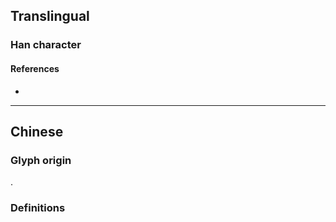 {{also|嶇}}
{{character info}}
==Translingual==

===Han character===
{{Han char|rn=46|rad=山|as=04|sn=7|four=21714|canj=USK|ids=⿰山区}}

====References====
* {{Han ref|kx=0308.331|hdz=10762.140|uh=5C96|ud=23702}}

----

==Chinese==

===Glyph origin===
{{Han simp|嶇|f=區|t=区}}.

===Definitions===
{{zh-see|嶇}}